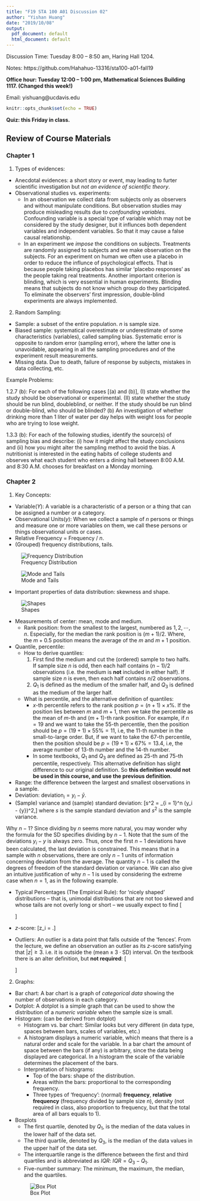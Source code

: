 ```yaml
---
title: "F19 STA 100 A01 Discussion 02"
author: "Yishan Huang"
date: "2019/10/08"
output:
  pdf_document: default
  html_document: default
---
```


Discussion Time: Tuesday 8:00 -- 8:50 am, Haring Hall 1204.

Notes: https://github.com/Hahahuo-13316/sta100-a01-fall19

**Office hour: Tuesday 12:00 -- 1:00 pm, Mathematical Sciences Building 1117. (Changed this week!)**

Email: yishuang\@ucdavis.edu

```r
knitr::opts_chunk$set(echo = TRUE)
```

**Quiz: this Friday in class.**

## Review of Course Materials

### Chapter 1

1. Types of evidences:
- Anecdotal evidences: a short story or event, may leading to furter scientific investigation but *not an evidence of scientific theory*.
- Observational studies vs. experiments:
    - In an observation we collect data from subjects only as observers and without manipulate conditions. But observation studies may produce misleading results due to *confounding variables*. Confounding variable is a special type of variable which may not be considered by the study designer, but it influnces both dependent variables and independent variables. So that it may cause a false causal relationship.
    - In an experiment we *impose* the conditions on subjects. Treatments are randomly assigned to subjects and we make observation on the subjects. For an experiment on human we often use a placebo in order to reduce the influnce of psychological effects. That is because people taking placebos has similar 'placebo responses' as the people taking real treatments. Another important criterion is blinding, which is very essential in human experiments. Blinding means that subjects do not know which group do they participated. To eliminate the observers' first impression, double-blind experiments are always implemented.
    
2. Random Sampling:
- Sample: a subset of the entire population. $n$ is sample size.
- Biased sample: systematical overestimate or underestimate of some characteristics (variables), called sampling bias. Systematic error is opposite to random error (sampling error), where the latter one is unavoidable, appearing in all the sampling procedures and of the experiment result measurements.
- Missing data. Due to death, failure of response by subjects, mistakes in data collecting, etc.

Example Problems:

1.2.7 (b): For each of the following cases [(a) and (b)], (I) state whether the study should be observational or experimental. (II) state whether the study should be run blind, doubleblind, or neither. If the study should be run blind or double-blind, who should be blinded?
(b) An investigation of whether drinking more than 1 liter of water per day helps with weight loss for people who are trying to lose weight.

1.3.3 (b): For each of the following studies, identify the source(s) of sampling bias and describe: (i) how it might affect the study conclusions and (ii) how you might alter the sampling method to avoid the bias.
A nutritionist is interested in the eating habits of college students and observes what each student who enters a dining hall between 8:00 A.M. and 8:30 A.M. chooses for breakfast on a Monday morning.

### Chapter 2

1. Key Concepts:

- Variable($Y$): A variable is a characteristic of a person or a thing that can be assigned a number or a category.
- Observational Units($y$): When we collect a sample of $n$ persons or things and measure one or more variables on them, we call these persons or things observational units or cases.
- Relative Frequency = Frequency / $n$.
- (Grouped) frequency distributions, tails.

![Frequency Distribution](p1.png)

![Mode and Tails](p2.png)

- Important properties of data distribution: skewness and shape.

![Shapes](p3.png)

- Measurements of center: mean, mode and medium.
    - Rank position: from the smallest to the largest, numbered as $1, 2, \cdots, n$. Especially, for the median the rank position is $(m + 1)/2$. Where, the $m + 0.5$ position means the average of the $m$ and $m + 1$ position.
- Quantile, percentile: 
    - How to derive quantiles:
        1. First find the medium and cut the (ordered) sample to two halfs. If sample size $n$ is odd, then each half contains $(n - 1)/2$ observations (i.e. the medium is **not** included in either half). If sample size $n$ is even, then each half contains $n/2$ observations.
        2. $Q_1$ is defined as the medium of the smaller half, and $Q_3$ is defined as the medium of the larger half.
    - What is percentile, and the alternative definition of quantiles:
        - $x$-th percentile refers to the rank position $p = (n + 1) \times x\%$. If the position lies between $m$ and $m + 1$, then we take the percentile as the mean of $m$-th and $(m + 1)$-th rank position. For example, if $n = 19$ and we want to take the 55-th percentile, then the position should be $p = (19 + 1) \times 55\% = 11$, i.e, the 11-th number in the small-to-large order. But, if we want to take the 67-th percentile, then the position should be $p = (19 + 1) \times 67\% = 13.4$, i.e, the average number of 13-th number and the 14-th number.
        - In some textbooks, $Q_1$ and $Q_3$ are defined as 25-th and 75-th percentile, respectively. This alternative definition has slight difference to our original definition. So **this definition would not be used in this course, and use the previous definition**.

- Range: the difference between the largest and smallest observations in a sample.
- Deviation: $\textrm{deviation}_i = y_i - \bar{y}$.
- (Sample) variance and (sample) standard deviation:
\[s^2 = \frac{1}{n - 1}\sum_{i = 1}^n (y_i - \bar{y})^2,\]
where $s$ is the sample standard deviation and $s^2$ is the sample variance.

Why $n - 1$? Since dividing by $n$ seems more natural, you may wonder why the formula for the SD specifies dividing by $n - 1$. Note that the sum of the deviations $y_i - y$ is always zero. Thus, once the first $n - 1$ deviations have been calculated, the last deviation is constrained. This means that in a sample with $n$ observations, there are only $n - 1$ units of information concerning deviation from the average. The quantity $n - 1$ is called the degrees of freedom of the standard deviation or variance. We can also give an intuitive justification of why $n - 1$ is used by considering the extreme case when $n = 1$, as in the following example.

- Typical Percentages (The Empirical Rule): for 'nicely shaped' distributions -- that is, unimodal distributions that are not too skewed and whose tails are not overly long or short -- we usually expect to find
\[\begin{split}
\sim 68\% \;\textrm{observations within}\;& (\textrm{mean}\;\pm1 \;\textrm{SD}); \\
\sim 95\% \;\textrm{observations within}\;& (\textrm{mean}\;\pm2 \;\textrm{SD}); \\
> 99\% \;\textrm{observations within}\;& (\textrm{mean}\;\pm3 \;\textrm{SD}). \\
\end{split}\]

- $z$-score:
\[z_i = \frac{y_i - \bar{y}}{s}.\]

- Outliers: 
An outlier is a data point that falls outside of the 'fences'. From the lecture, we define an observation an outlier as its $z$-score satisfying that $|z| \ge 3$. i.e. it is outside the $(\textrm{mean} \pm 3\cdot \textrm{SD})$ interval.
On the textbook there is an alter definition, but **not required**:
\[\begin{split}
\textrm{Lower Fence} &= Q_1 - 1.5 \times IQR; \\
\textrm{Upper Fence} &= Q_3 + 1.5 \times IQR; \\
IQR &= Q_3 - Q_1.
\end{split}\]

2. Graphs: 

- Bar chart: A bar chart is a graph of *categorical data* showing the number of observations in each category.
- Dotplot: A dotplot is a simple graph that can be used to show the distribution of a *numeric variable* when the sample size is small.
- Histogram: (can be derived from dotplot)
    - Histogram vs. bar chart: Similar looks but very different (in data type, spaces between bars, scales of variables, etc.)
    - A histogram displays a numeric variable, which means that there is a natural order and scale for the variable. In a bar chart the amount of space between the bars (if any) is arbitrary, since the data being displayed are categorical. In a histogram the scale of the variable determines the placement of the bars.
    - Interpretation of histograms:
        - Top of the bars: shape of the distribution.
        - Areas within the bars: proportional to the corresponding frequency.
        - Three types of 'frequency': (normal) **frequency**, **relative frequency** (frequency divided by sample size $n$), density (not required in class, also proportion to frequency, but that the total area of all bars equals to 1).
- Boxplots
    - The first quartile, denoted by $Q_1$, is the median of the data values in the lower half of the data set. 
    - The third quartile, denoted by $Q_3$, is the median of the data values in the upper half of the data set. 
    - The interquartile range is the difference between the first and third quartiles and is abbreviated as $IQR$: $IQR = Q_3 - Q_1$.
    - Five-number summary: The minimum, the maximum, the median, and the quartiles.
    
    ![Box Plot](p4.png)

